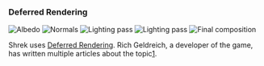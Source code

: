 {{Game}}

=== Deferred Rendering ===

[[File:shrek-albedo.png|thumb|Albedo]]
[[File:shrek-normals.png|thumb|Normals]]
[[File:shrek-unk0.png|thumb|Lighting pass{{FIXME|reason=Might be something else}}]]
[[File:shrek-unk1.png|thumb|Lighting pass{{FIXME|reason=Might be something else}}]]
[[File:shrek-final.png|thumb|Final composition]]

Shrek uses [[wikipedia:Deferred Rendering|Deferred Rendering]]. Rich Geldreich, a developer of the game, has written multiple articles about the topic[https://sites.google.com/site/richgel99/home].